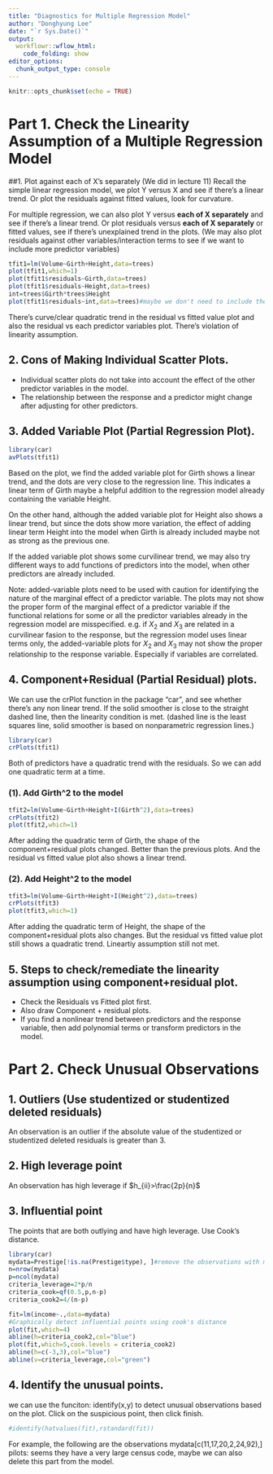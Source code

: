 ```yaml
---
title: "Diagnostics for Multiple Regression Model"
author: "Donghyung Lee"
date: "`r Sys.Date()`"
output: 
  workflowr::wflow_html:
    code_folding: show
editor_options:
  chunk_output_type: console
---
```


```r
knitr::opts_chunk$set(echo = TRUE)
```

# Part 1. Check the Linearity Assumption of a Multiple Regression Model
##1. Plot against each of X's separately (We did in lecture 11)
Recall the simple linear regression model, we plot Y versus X and see if there's a linear trend. Or plot the residuals against fitted values, look for curvature.

For multiple regression, we can also plot Y versus **each of X separately** and see if there's a linear trend. Or plot residuals versus **each of X separately** or fitted values, see if there's unexplained trend in the plots. (We may also plot residuals against other variables/interaction terms to see if we want to include more predictor variables)
```r
tfit1=lm(Volume~Girth+Height,data=trees)
plot(tfit1,which=1)
plot(tfit1$residuals~Girth,data=trees)
plot(tfit1$residuals~Height,data=trees)
int=trees$Girth*trees$Height
plot(tfit1$residuals~int,data=trees)#maybe we don't need to include the interaction term.
```

There's curve/clear quadratic trend in the residual vs fitted value plot and also the residual vs each predictor variables plot. There's violation of linearity assumption.

## 2. Cons of Making Individual Scatter Plots.
* Individual scatter plots do not take into account the effect of the other
predictor variables in the model.
* The relationship between the response and a predictor might change
after adjusting for other predictors.

## 3. Added Variable Plot (Partial Regression Plot).
```r
library(car)
avPlots(tfit1)
```
Based on the plot, we find the added variable plot for Girth shows a linear trend, and the dots are very close to the regression line. This indicates a linear term of Girth maybe a helpful addition to the regression model already containing the variable Height.

On the other hand, although the added variable plot for Height also shows a linear trend, but since the dots show more variation, the effect of adding linear term Height into the model when Girth is already included maybe not as strong as the previous one.


If the added variable plot shows some curvilinear trend, we may also try different ways to add functions of predictors into the model, when other predictors are already included.

Note: added-variable plots need to be used with caution for identifying the nature of the marginal effect of a predictor variable. The plots may not show the proper form of the marginal effect of a predictor variable if the functional relations for some or all the predictor variables already in the regression model are misspecified. e.g. if $X_2$ and $X_3$ are related in a curvilinear fasion to the response, but the regression model uses linear terms only, the added-variable plots for $X_2$ and $X_3$ may not show the proper relationship to the response variable. Especially if variables are correlated.


## 4. Component+Residual (Partial Residual) plots.
We can use the crPlot function in the package "car", and see whether there's any non linear trend. If the solid smoother is close to the straight dashed line, then the linearity condition is met. (dashed line is the least squares line, solid smoother is based on nonparametric regression lines.)
```r
library(car)
crPlots(tfit1)
```

Both of predictors have a quadratic trend with the residuals. So we can add one quadratic term at a time.

### (1). Add Girth^2 to the model
```r
tfit2=lm(Volume~Girth+Height+I(Girth^2),data=trees)
crPlots(tfit2)
plot(tfit2,which=1)
```

After adding the quadratic term of Girth, the shape of the component+residual plots changed. Better than the previous plots. And the residual vs fitted value plot also shows a linear trend.

### (2). Add Height^2 to the model
```r
tfit3=lm(Volume~Girth+Height+I(Height^2),data=trees)
crPlots(tfit3)
plot(tfit3,which=1)
```

After adding the quadratic term of Height, the shape of the component+residual plots also changes. But the residual vs fitted value plot still shows a quadratic trend. Lineartiy assumption still not met.

## 5. Steps to check/remediate the linearity assumption using component+residual plot.
* Check the Residuals vs Fitted plot  first. 
* Also draw Component $+$ residual plots. 
* If you find a nonlinear  trend between predictors and the response variable, then add polynomial terms or transform predictors in the model.


# Part 2. Check Unusual Observations
## 1. Outliers (Use studentized or studentized deleted residuals)
An observation is an outlier if the absolute value of the studentized or studentized deleted residuals is greater than 3.

## 2. High leverage point
An observation has high leverage if $h_{ii}>\frac{2p}{n}$

## 3. Influential point 
The points that are both outlying and have high leverage. Use Cook's distance. 
```r
library(car)
mydata=Prestige[!is.na(Prestige$type), ]#remove the observations with missing values for "type"
n=nrow(mydata)
p=ncol(mydata)
criteria_leverage=2*p/n
criteria_cook=qf(0.5,p,n-p)
criteria_cook2=4/(n-p)

fit=lm(income~.,data=mydata)
#Graphically detect influential points using cook's distance
plot(fit,which=4)
abline(h=criteria_cook2,col="blue")
plot(fit,which=5,cook.levels = criteria_cook2)
abline(h=c(-3,3),col="blue")
abline(v=criteria_leverage,col="green")
```

## 4. Identify the unusual points.
we can use the funciton: identify(x,y) to detect unusual observations based on the plot. Click on the suspicious point, then click finish.
```r
#identify(hatvalues(fit),rstandard(fit))
```
For example, the following are the observations 
mydata[c(11,17,20,2,24,92),]
pilots: seems they have a very large census code, maybe we can also delete this part from the model.

